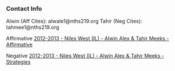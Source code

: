===Contact Info=== 
Alwin (Aff Cites): alwale1@nths219.org
Tahir (Neg Cites): tahmee1@nths219.org


Affirmative
[[2012-2013 - Niles West (IL) - Alwin Alex & Tahir Meeks - Affirmative]]

Negative
[[2012-2013 - Niles West (IL) - Alwin Alex & Tahir Meeks - Strategies]]